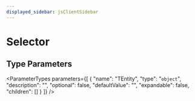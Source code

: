 ```yaml
---
displayed_sidebar: jsClientSidebar
---
```



# Selector

## Type Parameters

<ParameterTypes parameters={[
  {
    "name": "TEntity",
    "type": "`object`",
    "description": "",
    "optional": false,
    "defaultValue": "",
    "expandable": false,
    "children": []
  }
]} />
